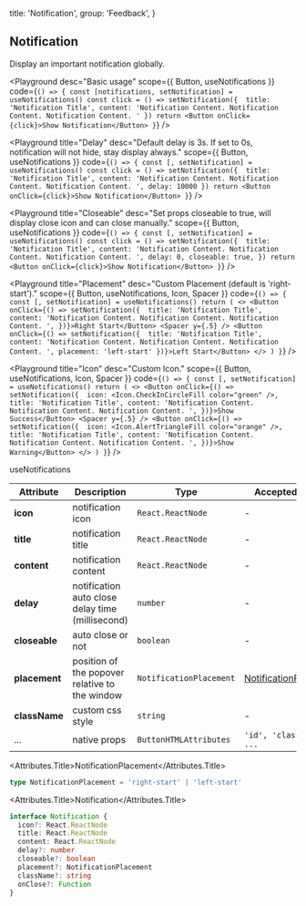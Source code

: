 
  title: 'Notification',
  group: 'Feedback',
}

## Notification

Display an important notification globally.

<Playground
  desc="Basic usage"
  scope={{ Button, useNotifications }}
  code={`
    () => {
      const [notifications, setNotification] = useNotifications()
      const click = () => setNotification({ 
        title: 'Notification Title',
        content: 'Notification Content. Notification Content. Notification Content. '
      })
      return <Button onClick={click}>Show Notification</Button>
    }
  `}
/>

<Playground
  title="Delay"
  desc="Default delay is 3s. If set to 0s, notification will not hide, stay display always."
  scope={{ Button, useNotifications }}
  code={`
() => {
  const [, setNotification] = useNotifications()
  const click = () => setNotification({ 
    title: 'Notification Title',
    content: 'Notification Content. Notification Content. Notification Content. ',
    delay: 10000
  })
  return <Button onClick={click}>Show Notification</Button>
}
`}
/>

<Playground
  title="Closeable"
  desc="Set props closeable to true, will display close icon and can close manually."
  scope={{ Button, useNotifications }}
  code={`
() => {
  const [, setNotification] = useNotifications()
  const click = () => setNotification({ 
    title: 'Notification Title',
    content: 'Notification Content. Notification Content. Notification Content. ',
    delay: 0,
    closeable: true,
  })
  return <Button onClick={click}>Show Notification</Button>
}
`}
/>

<Playground
  title="Placement"
  desc="Custom Placement (default is 'right-start')."
  scope={{ Button, useNotifications, Icon, Spacer }}
  code={`
() => {
  const [, setNotification] = useNotifications()
  return (
    <>
      <Button onClick={() => setNotification({ 
        title: 'Notification Title',
        content: 'Notification Content. Notification Content. Notification Content. ',
      })}>Right Start</Button>
      <Spacer y={.5} />
      <Button onClick={() => setNotification({ 
        title: 'Notification Title',
        content: 'Notification Content. Notification Content. Notification Content. ',
        placement: 'left-start'
      })}>Left Start</Button>
    </>
  )
}
`}
/>

<Playground
  title="Icon"
  desc="Custom Icon."
  scope={{ Button, useNotifications, Icon, Spacer }}
  code={`
() => {
  const [, setNotification] = useNotifications()
  return (
    <>
      <Button onClick={() => setNotification({ 
        icon: <Icon.CheckInCircleFill color="green" />,
        title: 'Notification Title',
        content: 'Notification Content. Notification Content. Notification Content. ',
      })}>Show Success</Button>
      <Spacer y={.5} />
      <Button onClick={() => setNotification({ 
        icon: <Icon.AlertTriangleFill color="orange" />,
        title: 'Notification Title',
        content: 'Notification Content. Notification Content. Notification Content. ',
      })}>Show Warning</Button>
    </>
  )
}
`}
/>

<Attributes edit="/pages/zh-cn/components/notification.mdx">
<Attributes.Title>useNotifications</Attributes.Title>

| Attribute     | Description                                      | Type                    | Accepted values                                 | Default       |
| ------------- | ------------------------------------------------ | ----------------------- | ----------------------------------------------- | ------------- |
| **icon**      | notification icon                                | `React.ReactNode`       | -                                               | `<Bell/>`     |
| **title**     | notification title                               | `React.ReactNode`       | -                                               | -             |
| **content**   | notification content                             | `React.ReactNode`       | -                                               | -             |
| **delay**     | notification auto close delay time (millisecond) | `number`                | -                                               | `3000`        |
| **closeable** | auto close or not                                | `boolean`               | -                                               | `false`       |
| **placement** | position of the popover relative to the window   | `NotificationPlacement` | [NotificationPlacement](#notificationPlacement) | `right-start` |
| **className** | custom css style                                 | `string`                | -                                               | -             |
| ...           | native props                                     | `ButtonHTMLAttributes`  | `'id', 'className', ...`                        | -             |

<Attributes.Title>NotificationPlacement</Attributes.Title>

```ts
type NotificationPlacement = 'right-start' | 'left-start'
```

<Attributes.Title>Notification</Attributes.Title>

```ts
interface Notification {
  icon?: React.ReactNode
  title: React.ReactNode
  content: React.ReactNode
  delay?: number
  closeable?: boolean
  placement?: NotificationPlacement
  className?: string
  onClose?: Function
}
```

</Attributes>

